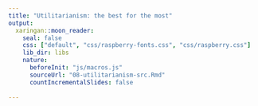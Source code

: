 ```yaml
---
title: "Utilitarianism: the best for the most"
output:
  xaringan::moon_reader:
    seal: false
    css: ["default", "css/raspberry-fonts.css", "css/raspberry.css"]
    lib_dir: libs
    nature:
      beforeInit: "js/macros.js" 
      sourceUrl: "08-utilitarianism-src.Rmd"
      countIncrementalSlides: false
    
---
```

